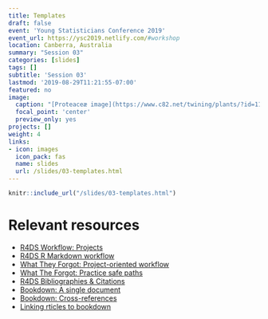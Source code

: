 ```yaml
---
title: Templates
draft: false
event: 'Young Statisticians Conference 2019'
event_url: https://ysc2019.netlify.com/#workshop
location: Canberra, Australia
summary: "Session 03"
categories: [slides]
tags: []
subtitle: 'Session 03'
lastmod: '2019-08-29T11:21:55-07:00'
featured: no
image:
  caption: "[Proteaceæ image](https://www.c82.net/twining/plants/?id=118) by Nicholas Rougeux, CC-BY-SA"
  focal_point: 'center'
  preview_only: yes
projects: []
weight: 4
links:
- icon: images
  icon_pack: fas
  name: slides
  url: /slides/03-templates.html
---
```



```r
knitr::include_url("/slides/03-templates.html")
```

# Relevant resources

+ [R4DS Workflow: Projects](https://r4ds.had.co.nz/workflow-projects.html)
+ [R4DS R Markdown workflow](https://r4ds.had.co.nz/r-markdown-workflow.html)
+ [What They Forgot: Project-oriented workflow](https://whattheyforgot.org/project-oriented-workflow.html)
+ [What The Forgot: Practice safe paths](https://whattheyforgot.org/safe-paths.html)
+ [R4DS Bibliographies & Citations](https://r4ds.had.co.nz/r-markdown.html#bibliographies-and-citations)
+ [Bookdown: A single document](https://bookdown.org/yihui/bookdown/a-single-document.html)
+ [Bookdown: Cross-references](https://bookdown.org/yihui/bookdown/cross-references.html)
+ [Linking rticles to bookdown](https://bookdown.org/yihui/rmarkdown/rticles-bookdown.html)

